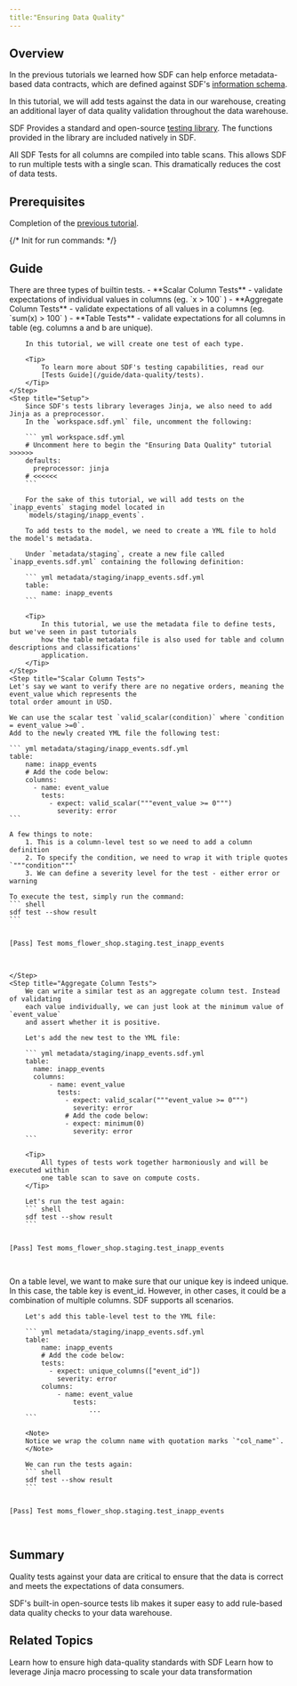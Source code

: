 ```yaml
---
title:"Ensuring Data Quality"
---
```


## Overview
In the previous tutorials we learned how SDF can help enforce metadata-based data 
contracts, which are defined against SDF's [information schema](/reference/sdf-information-schema).

In this tutorial, we will add tests against the data in our warehouse, creating an
additional layer of data quality validation throughout the data warehouse.

SDF Provides a standard and open-source [testing library](https://github.com/sdf-labs/tests). 
The functions provided in the library are included natively in SDF.

<Tip>
  All SDF Tests for all columns are compiled into table scans. 
  This allows SDF to run multiple tests with a single scan. 
  This dramatically reduces the cost of data tests.
</Tip>

## Prerequisites
Completion of the [previous tutorial](/tutorials/enriching-your-warehouse).

{/*
Init for run commands:
*/}

## Guide

<Steps>
    <Step title="What Are SDF Tests?">
        There are three types of builtin tests.
        - **Scalar Column Tests** - validate expectations of individual values in columns (eg. `x > 100` )
        - **Aggregate Column Tests** - validate expectations of all values in a columns (eg. `sum(x) > 100` )
        - **Table Tests** - validate expectations for all columns in table (eg. columns a and b are unique).

        In this tutorial, we will create one test of each type. 

        <Tip>
            To learn more about SDF's testing capabilities, read our 
            [Tests Guide](/guide/data-quality/tests).
        </Tip>
    </Step>
    <Step title="Setup">
        Since SDF's tests library leverages Jinja, we also need to add Jinja as a preprocessor.
        In the `workspace.sdf.yml` file, uncomment the following:

        ``` yml workspace.sdf.yml
        # Uncomment here to begin the "Ensuring Data Quality" tutorial >>>>>>
        defaults: 
          preprocessor: jinja
        # <<<<<<
        ```
        
        For the sake of this tutorial, we will add tests on the `inapp_events` staging model located in 
        `models/staging/inapp_events`.
        
        To add tests to the model, we need to create a YML file to hold the model's metadata.

        Under `metadata/staging`, create a new file called `inapp_events.sdf.yml` containing the following definition:

        ``` yml metadata/staging/inapp_events.sdf.yml
        table:
            name: inapp_events
        ```
        
        <Tip>
            In this tutorial, we use the metadata file to define tests, but we've seen in past tutorials
            how the table metadata file is also used for table and column descriptions and classifications' 
            application.
        </Tip>
    </Step>
    <Step title="Scalar Column Tests">
    Let's say we want to verify there are no negative orders, meaning the event_value which represents the 
    total order amount in USD.

    We can use the scalar test `valid_scalar(condition)` where `condition = event_value >=0`. 
    Add to the newly created YML file the following test:

    ``` yml metadata/staging/inapp_events.sdf.yml
    table:
        name: inapp_events
        # Add the code below:
        columns: 
          - name: event_value
            tests:
              - expect: valid_scalar("""event_value >= 0""")
                severity: error
    ```

    A few things to note:
        1. This is a column-level test so we need to add a column definition
        2. To specify the condition, we need to wrap it with triple quotes `"""condition"""`
        3. We can define a severity level for the test - either error or warning
    
    To execute the test, simply run the command:
    ``` shell
    sdf test --show result
    ```


<div className="bg-[#0F1117] dark:bg-codeblock rounded-xl dark:ring-1 dark:ring-gray-800/50 relative">
<pre style={{ fontFamily: 'monospace', backgroundColor: 'transparent' }} className='language-error'>
<code className='language-error'>
[Pass]&nbsp;Test&nbsp;moms_flower_shop.staging.test_inapp_events

</code>
</pre>
</div>
    
    </Step>
    <Step title="Aggregate Column Tests">
        We can write a similar test as an aggregate column test. Instead of validating 
        each value individually, we can just look at the minimum value of `event_value` 
        and assert whether it is positive.

        Let's add the new test to the YML file:

        ``` yml metadata/staging/inapp_events.sdf.yml
        table:
          name: inapp_events
          columns: 
              - name: event_value
                tests:
                  - expect: valid_scalar("""event_value >= 0""")
                    severity: error
                  # Add the code below:
                  - expect: minimum(0)
                    severity: error
        ```

        <Tip>
            All types of tests work together harmoniously and will be executed within 
            one table scan to save on compute costs. 
        </Tip>

        Let's run the test again:
        ``` shell
        sdf test --show result
        ```


<div className="bg-[#0F1117] dark:bg-codeblock rounded-xl dark:ring-1 dark:ring-gray-800/50 relative">
<pre style={{ fontFamily: 'monospace', backgroundColor: 'transparent' }} className='language-shell'>
<code className='language-shell'>
[Pass]&nbsp;Test&nbsp;moms_flower_shop.staging.test_inapp_events

</code>
</pre>
</div>
    </Step>
    <Step title="Table Tests">
        On a table level, we want to make sure that our unique key is indeed unique.
        In this case, the table key is event_id. However, in other cases, it could be
        a combination of multiple columns. SDF supports all scenarios.

        Let's add this table-level test to the YML file:

        ``` yml metadata/staging/inapp_events.sdf.yml
        table:
            name: inapp_events
            # Add the code below:
            tests:
              - expect: unique_columns(["event_id"])
                severity: error
            columns: 
                - name: event_value
                    tests:
                        ...
        ```

        <Note>
        Notice we wrap the column name with quotation marks `"col_name"`.
        </Note>

        We can run the tests again:
        ``` shell
        sdf test --show result
        ```


<div className="bg-[#0F1117] dark:bg-codeblock rounded-xl dark:ring-1 dark:ring-gray-800/50 relative">
<pre style={{ fontFamily: 'monospace', backgroundColor: 'transparent' }} className='language-error'>
<code className='language-error'>
[Pass]&nbsp;Test&nbsp;moms_flower_shop.staging.test_inapp_events

</code>
</pre>
</div>
    </Step>
</Steps>
    
## Summary
Quality tests against your data are critical to ensure that the data is correct 
and meets the expectations of data consumers.

SDF's built-in open-source tests lib makes it super easy to add rule-based 
data quality checks to your data warehouse.


## Related Topics
<CardGroup cols={2}>
  <Card title="Tests" href="/guide/data-quality/tests">
    Learn how to ensure high data-quality standards with SDF
  </Card>
  <Card title="Jinja" href="/guide/macro-processing/jinja">
    Learn how to leverage Jinja macro processing to scale your data transformation
  </Card>
</CardGroup>
